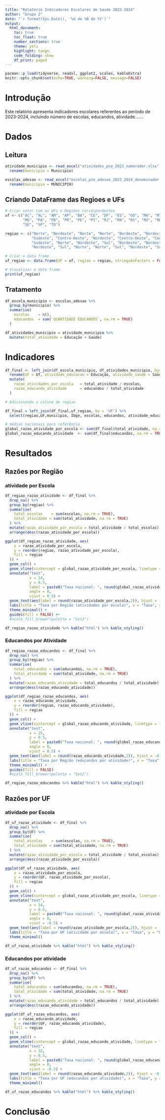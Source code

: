 ```yaml
---
title: "Relatório Indicadores Escolares de Saude 2023-2024"
author: "Grupo 2"
date: "`r format(Sys.Date(), '%d de %B de %Y')`"
output:
  html_document:
    toc: true
    toc_float: true
    number_sections: true
    theme: yeti
    highlight: tango
    code_folding: show
    df_print: paged
---
```


```r
pacman::p_load(tidyverse, readxl, ggplot2, scales, kableExtra)
knitr::opts_chunk$set(echo=TRUE, warning=FALSE, message=FALSE)
```

# Introdução
Este relatório apresenta indicadores escolares referentes ao período de 2023-2024, incluindo número de escolas, educandos, atividade.......

# Dados
## Leitura
```r
atividade_municipio <- read_excel("atividades_pse_2023_numerador.xlsx")  %>% #Numerador (Numero de atividades em escolas por municipio)
  rename(municipio = Municipio) 

escolas_adesao <- read_excel("escolas_pse_adesao_2023_2024_denominador.xlsx") %>% #Denominador (Numero de escolas por municipio)
  rename(municipio = MUNICIPIO) 

```
## Criando DataFrame das Regioes e UFs

```r
# Criar vetor com as UFs e Regiões correspondentes
uf <- c("AC", "AL", "AM", "AP", "BA", "CE", "DF", "ES", "GO", "MA", "MT", "MS", 
        "MG", "PA", "PB", "PR", "PE", "PI", "RJ", "RN", "RS", "RO", "RR", "SC", 
        "SE", "SP", "TO")

regiao <- c("Norte", "Nordeste", "Norte", "Norte", "Nordeste", "Nordeste", "Centro-Oeste", 
            "Sudeste", "Centro-Oeste", "Nordeste", "Centro-Oeste", "Centro-Oeste", 
            "Sudeste", "Norte", "Nordeste", "Sul", "Nordeste", "Nordeste", "Sudeste", 
            "Nordeste", "Sul", "Norte", "Norte", "Sul", "Nordeste", "Sudeste", "Norte")

# Criar o data frame
uf_regiao <- data.frame(UF = uf, regiao = regiao, stringsAsFactors = FALSE)

# Visualizar o data frame
print(uf_regiao)

```


## Tratamento
```r
df_escola_municipio <- escolas_adesao %>%
  group_by(municipio) %>%
  summarise(
    escolas    = n(),
    educandos  = sum(`QUANTIDADE EDUCANDOS`, na.rm = TRUE)
  ) 

df_atividades_municipio = atividade_municipio %>%
  mutate(total_atividade = Educação + Saúde)
```

# Indicadores
```r
df_final <- left_join(df_escola_municipio, df_atividades_municipio, by='municipio') %>%
  rename(UF = Uf, atividade_educacao = Educação, atividade_saude = Saúde) %>%
  mutate(
    razao_atividades_por_escola   = total_atividade / escolas,
    razao_educando_atividade      = educandos / total_atividade
  )

# Adicionando a coluna de regiao

df_final = left_join(df_final,uf_regiao, by = 'UF') %>%
  select(regiao,UF,municipio, Ibge, escolas, educandos, atividade_educacao, atividade_saude, total_atividade)

# médias nacionais para referência
global_razao_atividade_por_escola <- sum(df_final$total_atividade, na.rm = TRUE) / sum(df_final$escolas, na.rm = TRUE)
global_razao_educando_atividade  <- sum(df_final$educandos, na.rm = TRUE) / sum(df_final$total_atividade, na.rm = TRUE)
```

# Resultados

## Razões por Região

### atividade por Escola

```r
df_regiao_razao_atividade <- df_final %>%
  drop_na() %>%
  group_by(regiao) %>%
  summarise(
    total_escolas    = sum(escolas, na.rm = TRUE),
    total_atividade = sum(total_atividade, na.rm = TRUE)
  ) %>%
  mutate(razao_atividade_por_escola = total_atividade / total_escolas) %>%
  arrange(desc(razao_atividade_por_escola))

ggplot(df_regiao_razao_atividade, aes(
    x = razao_atividade_por_escola,
    y = reorder(regiao, razao_atividade_por_escola),
    fill = regiao
  )) +
  geom_col() +
  geom_vline(xintercept = global_razao_atividade_por_escola, linetype = "dashed", size = 0.7) +
  annotate("text",
           x = 14,
           y = 0.5,
           label = paste0("Taxa nacional: ", round(global_razao_atividade_por_escola,2)),
           angle = 0,
           vjust = 0.5) +
  geom_text(aes(label = round(razao_atividade_por_escola,2)), hjust = -0.1) +
  labs(title = "Taxa por Região (atividades por escola)", x = "Taxa", y = "Região") +
  theme_minimal() +
  guides(fill = FALSE) #+
  #scale_fill_brewer(palette = "Set2")
```
```r
df_regiao_razao_atividade %>% kable("html") %>% kable_styling()
```

### Educandos por Atividade
```r
df_regiao_razao_educandos <- df_final %>%
  drop_na() %>%
  group_by(regiao) %>%
  summarise(
    total_educandos = sum(educandos, na.rm = TRUE),
    total_atividade = sum(total_atividade, na.rm = TRUE)
  ) %>%
  mutate(razao_educando_atividade = total_educandos / total_atividade) %>%
  arrange(desc(razao_educando_atividade))

ggplot(df_regiao_razao_educandos, aes(
    x = razao_educando_atividade,
    y = reorder(regiao, razao_educando_atividade),
    fill = regiao
  )) +
  geom_col() +
  geom_vline(xintercept = global_razao_educando_atividade, linetype = "dashed", size = 0.7) +
  annotate("text",
           x = 25,
           y = 0.5,
           label = paste0("Taxa nacional: ", round(global_razao_educando_atividade,2)),
           angle = 0,
           vjust = 0.5) +
  geom_text(aes(label = round(razao_educando_atividade,2)), hjust = -0.1) +
  labs(title = "Taxa por Região (educandos por atividade)", x = "Taxa", y = "Região") +
  theme_minimal() +
  guides(fill = FALSE)
  #scale_fill_brewer(palette = "Set2")
```
```r
df_regiao_razao_educandos %>% kable("html") %>% kable_styling()
```

## Razões por UF
### atividade por Escola
```r
df_uf_razao_atividade <- df_final %>%
  drop_na() %>%
  group_by(UF) %>%
  summarise(
    total_escolas    = sum(escolas, na.rm = TRUE),
    total_atividade = sum(total_atividade, na.rm = TRUE)
  ) %>%
  mutate(razao_atividade_por_escola = total_atividade / total_escolas) %>%
  arrange(desc(razao_atividade_por_escola))

ggplot(df_uf_razao_atividade, aes(
    x = razao_atividade_por_escola,
    y = reorder(UF, razao_atividade_por_escola),
    fill = regiao
  )) +
  geom_col() +
  geom_vline(xintercept = global_razao_atividade_por_escola, linetype = "dashed", size = 0.7) +
  annotate("text",
           x = 14,
           y = 0.5,
           label = paste0("Taxa nacional: ", round(global_razao_atividade_por_escola,2)),
           angle = 0,
           vjust = -0.5) +
  geom_text(aes(label = round(razao_atividade_por_escola,2)), hjust = -0.1) +
  labs(title = "Taxa por UF (atividade por escola)", x = "Taxa", y = "UF") +
  theme_minimal()
```
```r
df_uf_razao_atividade %>% kable("html") %>% kable_styling()
```

### Educandos por atividade
```r
df_uf_razao_educandos <- df_final %>%
  drop_na() %>%
  group_by(UF) %>%
  summarise(
    total_educandos = sum(educandos, na.rm = TRUE),
    total_atividade = sum(total_atividade, na.rm = TRUE)
  ) %>%
  mutate(razao_educando_atividade = total_educandos / total_atividade) %>%
  arrange(desc(razao_educando_atividade))

ggplot(df_uf_razao_educandos, aes(
    x = razao_educando_atividade,
    y = reorder(UF, razao_educando_atividade),
    fill = regiao
  )) +
  geom_col() +
  geom_vline(xintercept = global_razao_educando_atividade, linetype = "dashed", size = 0.7) +
  annotate("text",
           x = 32,
           y = 0.5,
           label = paste0("Taxa nacional: ", round(global_razao_educando_atividade,2)),
           angle = 0,
           vjust = -0.5) +
  geom_text(aes(label = round(razao_educando_atividade,2)), hjust = -0.1) +
  labs(title = "Taxa por UF (educandos por atividade)", x = "Taxa", y = "UF") +
  theme_minimal()
```
```r
df_uf_razao_educandos %>% kable("html") %>% kable_styling()
```

# Conclusão

